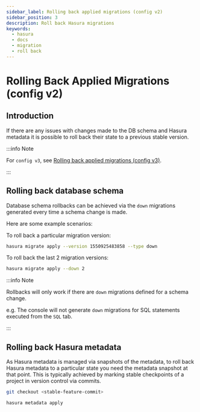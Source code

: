 ```yaml
---
sidebar_label: Rolling back applied migrations (config v2)
sidebar_position: 3
description: Roll back Hasura migrations
keywords:
  - hasura
  - docs
  - migration
  - roll back
---
```


# Rolling Back Applied Migrations (config v2)

## Introduction

If there are any issues with changes made to the DB schema and Hasura
metadata it is possible to roll back their state to a previous stable
version.

:::info Note

For `config v3`, see [Rolling back applied migrations (config v3)](/migrations-metadata-seeds/manage-migrations.mdx#roll-back-migrations).

:::

## Rolling back database schema

Database schema rollbacks can be achieved via the `down` migrations
generated every time a schema change is made.

Here are some example scenarios:

To roll back a particular migration version:

```bash
hasura migrate apply --version 1550925483858 --type down
```

To roll back the last 2 migration versions:

```bash
hasura migrate apply --down 2
```

:::info Note

Rollbacks will only work if there are `down` migrations defined for a
schema change.

e.g. The console will not generate `down` migrations for SQL statements
executed from the `SQL` tab.

:::

## Rolling back Hasura metadata

As Hasura metadata is managed via snapshots of the metadata, to roll
back Hasura metadata to a particular state you need the metadata
snapshot at that point. This is typically achieved by marking stable
checkpoints of a project in version control via commits.

```bash
git checkout <stable-feature-commit>

hasura metadata apply
```
